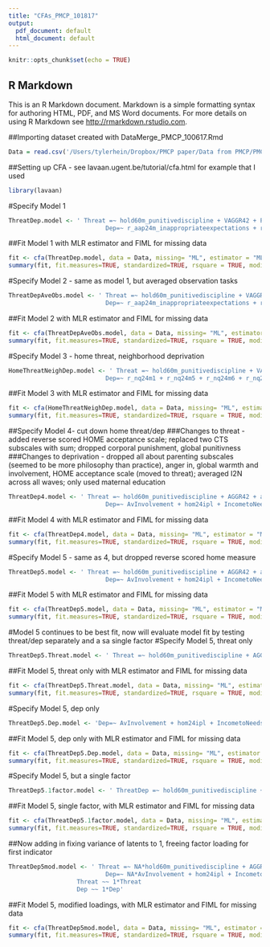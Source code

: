 ```yaml
---
title: "CFAs_PMCP_101817"
output:
  pdf_document: default
  html_document: default
---
```


```r
knitr::opts_chunk$set(echo = TRUE)
```

## R Markdown

This is an R Markdown document. Markdown is a simple formatting syntax for authoring HTML, PDF, and MS Word documents. For more details on using R Markdown see <http://rmarkdown.rstudio.com>.

##Importing dataset created with DataMerge_PMCP_100617.Rmd
```r
Data = read.csv('/Users/tylerhein/Dropbox/PMCP paper/Data from PMCP/PMCPThreatDepInt_Full310.csv')
```
##Setting up CFA - see lavaan.ugent.be/tutorial/cfa.html for example that I used
```r
library(lavaan)
```
#Specify Model 1 
```r
ThreatDep.model <- ' Threat =~ hold60m_punitivediscipline + VAGGR42 + PAGGR42 + cp24m + angout + E18OCU23 + E18OCU25 +  E18OPZ25 + E18OPZ27 + E24OCU23 + E24OCU25 + E24OPZ25 + E24OPZ27
				           Dep=~ r_aap24m_inappropriateexpectations + r_aap24m_empathy + r_aap24m_rolereversal + r_ha42m_angerin + E18OCU24 + E18OCU26 + E18OPZ26 + E18OPZ28 + E24OCU24 + E24OCU26 + E24OPZ26 + E24OPZ28 + hom24ipl + hom24iac + IncometoNeeds.18mos + IncometoNeeds.24mos + IncometoNeeds.42mos + IncometoNeeds.60mos + MeanMEduc + MeanPEduc'
```
##Fit Model 1 with MLR estimator and FIML for missing data
```r
fit <- cfa(ThreatDep.model, data = Data, missing= "ML", estimator = "MLR")
summary(fit, fit.measures=TRUE, standardized=TRUE, rsquare = TRUE, modindices=TRUE)
```
#Specify Model 2 - same as model 1, but averaged observation tasks 
```r
ThreatDepAveObs.model <- ' Threat =~ hold60m_punitivediscipline + VAGGR42 + PAGGR42 + cp24m + angout + AvHostility + AvPunitiveness
				           Dep=~ r_aap24m_inappropriateexpectations + r_aap24m_empathy + r_aap24m_rolereversal + r_ha42m_angerin + AvWarmth + AvInvolvement + hom24ipl + hom24iac + IncometoNeeds.18mos + IncometoNeeds.24mos + IncometoNeeds.42mos + IncometoNeeds.60mos + MeanMEduc + MeanPEduc'
```
##Fit Model 2 with MLR estimator and FIML for missing data
```r
fit <- cfa(ThreatDepAveObs.model, data = Data, missing= "ML", estimator = "MLR")
summary(fit, fit.measures=TRUE, standardized=TRUE, rsquare = TRUE, modindices=TRUE)
```
#Specify Model 3 - home threat, neighborhood deprivation 
```r
HomeThreatNeighDep.model <- ' Threat =~ hold60m_punitivediscipline + VAGGR42 + PAGGR42 + cp24m + angout + AvHostility + AvPunitiveness
				           Dep=~ r_nq24m1 + r_nq24m5 + r_nq24m6 + r_nq24m7 + r_nq24m10 + r_nq24m11 + r_nq24m15 + r_nq24m16 + r_nq24m17 + r_nq60m1 + r_nq60m5 + r_nq60m6 + r_nq60m7 + r_nq60m10 + r_nq60m11 + r_nq60m15 + r_nq60m16 + r_nq60m17 + nrisk1590 + nrisk290 + nrisk3590 + nrisk500'
```
##Fit Model 3 with MLR estimator and FIML for missing data
```r
fit <- cfa(HomeThreatNeighDep.model, data = Data, missing= "ML", estimator = "MLR")
summary(fit, fit.measures=TRUE, standardized=TRUE, rsquare = TRUE, modindices=TRUE)
```
##Specify Model 4- cut down home threat/dep 
###Changes to threat - added reverse scored HOME acceptance scale; replaced two CTS subscales with sum; dropped corporal punishment, global punitivness
###Changes to deprivation - dropped all about parenting subscales (seemed to be more philosophy than practice), anger in, global warmth and involvement, HOME acceptance scale (moved to threat); averaged I2N across all waves; only used maternal education
```r
ThreatDep4.model <- ' Threat =~ hold60m_punitivediscipline + AGGR42 + angout + AvHostility + r_hom24iac
				           Dep=~ AvInvolvement + hom24ipl + IncometoNeeds.Average + MeanMEduc'
```
##Fit Model 4 with MLR estimator and FIML for missing data
```r
fit <- cfa(ThreatDep4.model, data = Data, missing= "ML", estimator = "MLR")
summary(fit, fit.measures=TRUE, standardized=TRUE, rsquare = TRUE, modindices=TRUE)
```
#Specify Model 5 - same as 4, but dropped reverse scored home measure 
```r
ThreatDep5.model <- ' Threat =~ hold60m_punitivediscipline + AGGR42 + angout + AvHostility
				           Dep=~ AvInvolvement + hom24ipl + IncometoNeeds.Average + MeanMEduc'
```
##Fit Model 5 with MLR estimator and FIML for missing data
```r
fit <- cfa(ThreatDep5.model, data = Data, missing= "ML", estimator = "MLR")
summary(fit, fit.measures=TRUE, standardized=TRUE, rsquare = TRUE, modindices=TRUE)
```
#Model 5 continues to be best fit, now will evaluate model fit by testing threat/dep separately and a sa single factor 
#Specify Model 5, threat only 
```r
ThreatDep5.Threat.model <- ' Threat =~ hold60m_punitivediscipline + AGGR42 + angout + AvHostility'
```
##Fit Model 5, threat only with MLR estimator and FIML for missing data
```r
fit <- cfa(ThreatDep5.Threat.model, data = Data, missing= "ML", estimator = "MLR")
summary(fit, fit.measures=TRUE, standardized=TRUE, rsquare = TRUE, modindices=TRUE)
```
#Specify Model 5, dep only 
```r
ThreatDep5.Dep.model <- 'Dep=~ AvInvolvement + hom24ipl + IncometoNeeds.Average + MeanMEduc'
```
##Fit Model 5, dep only with MLR estimator and FIML for missing data
```r
fit <- cfa(ThreatDep5.Dep.model, data = Data, missing= "ML", estimator = "MLR")
summary(fit, fit.measures=TRUE, standardized=TRUE, rsquare = TRUE, modindices=TRUE)
```
#Specify Model 5, but a single factor
```r
ThreatDep5.1factor.model <- ' ThreatDep =~ hold60m_punitivediscipline + AGGR42 + angout + AvHostility + AvInvolvement + hom24ipl + IncometoNeeds.Average + MeanMEduc'
```
##Fit Model 5, single factor, with MLR estimator and FIML for missing data
```r
fit <- cfa(ThreatDep5.1factor.model, data = Data, missing= "ML", estimator = "MLR")
summary(fit, fit.measures=TRUE, standardized=TRUE, rsquare = TRUE, modindices=TRUE)
```
##Now adding in fixing variance of latents to 1, freeing factor loading for first indicator
```r
ThreatDep5mod.model <- ' Threat =~ NA*hold60m_punitivediscipline + AGGR42 + angout + AvHostility
				           Dep=~ NA*AvInvolvement + hom24ipl + IncometoNeeds.Average + MeanMEduc
                   Threat ~~ 1*Threat
                   Dep ~~ 1*Dep'
```
##Fit Model 5, modified loadings, with MLR estimator and FIML for missing data
```r
fit <- cfa(ThreatDep5mod.model, data = Data, missing= "ML", estimator = "MLR")
summary(fit, fit.measures=TRUE, standardized=TRUE, rsquare = TRUE, modindices=TRUE)
```